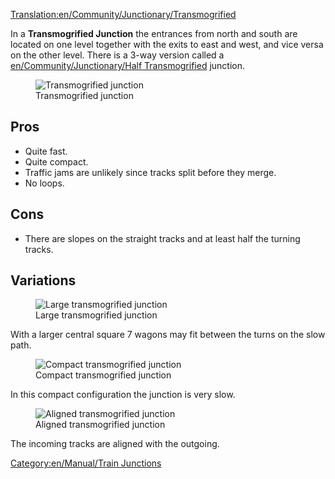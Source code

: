 [[Translation:en/Community/Junctionary/Transmogrified]]
{{en/Community/Junctionary/Navigation}}

In a '''Transmogrified Junction''' the entrances from north and south are located on one level together with the exits to east and west, and vice versa on the other level. There is a 3-way version called a [[en/Community/Junctionary/Half Transmogrified]] junction.

[[File:en/Community/Junctionary/Ttd.transmogrified.deblock.png|frame|none|Transmogrified junction]]

==Pros==
* Quite fast.
* Quite compact.
* Traffic jams are unlikely since tracks split before they merge.
* No loops.

==Cons==
* There are slopes on the straight tracks and at least half the turning tracks.

==Variations==

[[File:en/Community/Junctionary/Ttd.transmogrified.large.png|frame|none|Large transmogrified junction]]

With a larger central square 7 wagons may fit between the turns on the slow path.

[[File:en/Community/Junctionary/Ttd.transmogrified.compact.png|frame|none|Compact transmogrified junction]]

In this compact configuration the junction is very slow.

[[File:en/Ttd.transmogrified.aligned.png|frame|none|Aligned transmogrified junction]]

The incoming tracks are aligned with the outgoing.

[[Category:en/Manual/Train Junctions]]